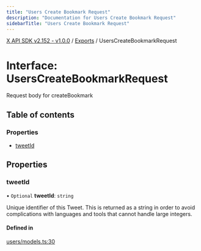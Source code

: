 ```yaml
---
title: "Users Create Bookmark Request"
description: "Documentation for Users Create Bookmark Request"
sidebarTitle: "Users Create Bookmark Request"
---
```


[X API SDK v2.152 - v1.0.0](../README.md) / [Exports](../modules.md) / UsersCreateBookmarkRequest

# Interface: UsersCreateBookmarkRequest

Request body for createBookmark

## Table of contents

### Properties

- [tweetId](UsersCreateBookmarkRequest.md#tweetid)

## Properties

### tweetId

• `Optional` **tweetId**: `string`

Unique identifier of this Tweet. This is returned as a string in order to avoid complications with languages and tools that cannot handle large integers.

#### Defined in

[users/models.ts:30](https://github.com/xdevplatform/xdk/blob/ad4172ef5f68f089e0f077a190b271016dd35bf7/xdk/typescript/src/users/models.ts#L30)
